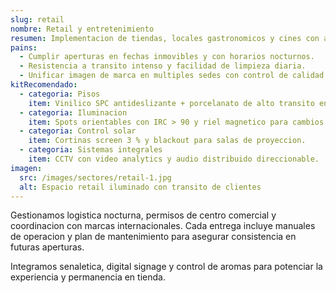 ```yaml
---
slug: retail
nombre: Retail y entretenimiento
resumen: Implementacion de tiendas, locales gastronomicos y cines con alto impacto visual y operacion 24/7.
pains:
  - Cumplir aperturas en fechas inmovibles y con horarios nocturnos.
  - Resistencia a transito intenso y facilidad de limpieza diaria.
  - Unificar imagen de marca en multiples sedes con control de calidad.
kitRecomendado:
  - categoria: Pisos
    item: Vinilico SPC antideslizante + porcelanato de alto transito en zonas humedas.
  - categoria: Iluminacion
    item: Spots orientables con IRC > 90 y riel magnetico para cambios de coleccion.
  - categoria: Control solar
    item: Cortinas screen 3 % y blackout para salas de proyeccion.
  - categoria: Sistemas integrales
    item: CCTV con video analytics y audio distribuido direccionable.
imagen:
  src: /images/sectores/retail-1.jpg
  alt: Espacio retail iluminado con transito de clientes
---
```


Gestionamos logistica nocturna, permisos de centro comercial y coordinacion con marcas internacionales. Cada entrega incluye manuales de operacion y plan de mantenimiento para asegurar consistencia en futuras aperturas.

Integramos senaletica, digital signage y control de aromas para potenciar la experiencia y permanencia en tienda.
